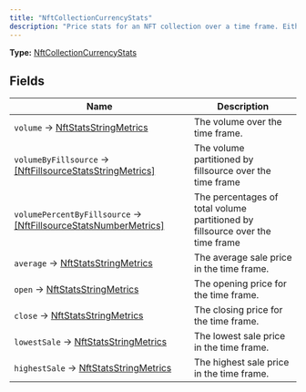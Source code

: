 ```yaml
---
title: "NftCollectionCurrencyStats"
description: "Price stats for an NFT collection over a time frame. Either in USD or the network's base token."
---
```


**Type:** [NftCollectionCurrencyStats](/api-reference/types/nftcollectioncurrencystats)

## Fields

| Name | Description |
|------|-------------|
| `volume` → [NftStatsStringMetrics](/api-reference/types/nftstatsstringmetrics) | The volume over the time frame. |
| `volumeByFillsource` → [[NftFillsourceStatsStringMetrics]](/api-reference/types/nftfillsourcestatsstringmetrics) | The volume partitioned by fillsource over the time frame |
| `volumePercentByFillsource` → [[NftFillsourceStatsNumberMetrics]](/api-reference/types/nftfillsourcestatsnumbermetrics) | The percentages of total volume partitioned by fillsource over the time frame |
| `average` → [NftStatsStringMetrics](/api-reference/types/nftstatsstringmetrics) | The average sale price in the time frame. |
| `open` → [NftStatsStringMetrics](/api-reference/types/nftstatsstringmetrics) | The opening price for the time frame. |
| `close` → [NftStatsStringMetrics](/api-reference/types/nftstatsstringmetrics) | The closing price for the time frame. |
| `lowestSale` → [NftStatsStringMetrics](/api-reference/types/nftstatsstringmetrics) | The lowest sale price in the time frame. |
| `highestSale` → [NftStatsStringMetrics](/api-reference/types/nftstatsstringmetrics) | The highest sale price in the time frame. |

